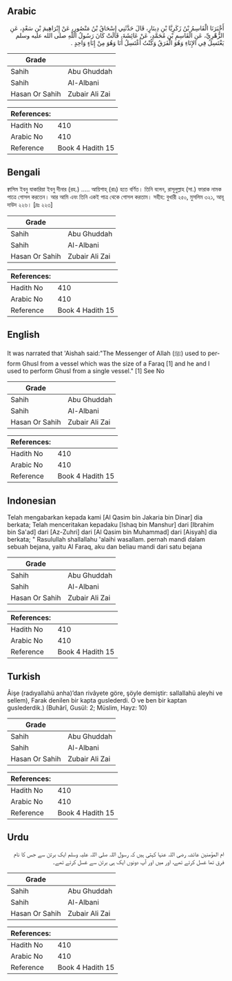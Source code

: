 ## Arabic


<div dir="rtl" lang="ar" style={{fontSize:'larger',backgroundColor:'#f8f9fa',padding:20}}>
أَخْبَرَنَا الْقَاسِمُ بْنُ زَكَرِيَّا بْنِ دِينَارٍ، قَالَ حَدَّثَنِي إِسْحَاقُ بْنُ مَنْصُورٍ، عَنْ إِبْرَاهِيمَ بْنِ سَعْدٍ، عَنِ الزُّهْرِيِّ، عَنِ الْقَاسِمِ بْنِ مُحَمَّدٍ، عَنْ عَائِشَةَ، قَالَتْ كَانَ رَسُولُ اللَّهِ صلى الله عليه وسلم يَغْتَسِلُ فِي الإِنَاءِ وَهُوَ الْفَرَقُ وَكُنْتُ أَغْتَسِلُ أَنَا وَهُوَ مِنْ إِنَاءٍ وَاحِدٍ ‏‏.‏‏
</div>
<div style={{backgroundColor:'#f8f9fa',padding:20, marginBottom: 10}}><table> <thead> <tr> <th>Grade</th> <th></th> </tr> </thead> <tbody> <tr><td>Sahih</td><td>Abu Ghuddah</td></tr><tr><td>Sahih</td><td>Al-Albani</td></tr><tr><td>Hasan Or Sahih</td><td>Zubair Ali Zai</td></tr></tbody></table><table> <thead> <tr> <th>References:</th> <th></th> </tr> </thead> <tbody><tr><td>Hadith No</td><td>410</td></tr><tr><td>Arabic No</td><td>410</td></tr><tr><td>Reference</td><td>Book 4 Hadith 15</td></tr></tbody></table></div>

## Bengali


<div dir="ltr" lang="bn" style={{fontSize:'larger',backgroundColor:'#f8f9fa',padding:20}}>
ক্বাসিম ইবনু যাকারিয়া ইবনু দীনার (রহ.) ..... আয়িশাহ্ (রাঃ) হতে বর্ণিত। তিনি বলেন, রাসূলুল্লাহ (সা.) ফারাক নামক পাত্রে গোসল করতেন। আর আমি এবং তিনি একই পাত্র থেকে গোসল করতাম। সহীহ: বুখারী ২৫০, মুসলিম ৩২১, আবূ দাউদ ২২৬। [দ্রঃ ২২৩]
</div>
<div style={{backgroundColor:'#f8f9fa',padding:20, marginBottom: 10}}><table> <thead> <tr> <th>Grade</th> <th></th> </tr> </thead> <tbody> <tr><td>Sahih</td><td>Abu Ghuddah</td></tr><tr><td>Sahih</td><td>Al-Albani</td></tr><tr><td>Hasan Or Sahih</td><td>Zubair Ali Zai</td></tr></tbody></table><table> <thead> <tr> <th>References:</th> <th></th> </tr> </thead> <tbody><tr><td>Hadith No</td><td>410</td></tr><tr><td>Arabic No</td><td>410</td></tr><tr><td>Reference</td><td>Book 4 Hadith 15</td></tr></tbody></table></div>

## English


<div dir="ltr" lang="en" style={{fontSize:'larger',backgroundColor:'#f8f9fa',padding:20}}>
It was narrated that 'Aishah said:"The Messenger of Allah (ﷺ) used to perform Ghusl from a vessel which was the size of a Faraq [1] and he and I used to perform Ghusl from a single vessel." [1] See No
</div>
<div style={{backgroundColor:'#f8f9fa',padding:20, marginBottom: 10}}><table> <thead> <tr> <th>Grade</th> <th></th> </tr> </thead> <tbody> <tr><td>Sahih</td><td>Abu Ghuddah</td></tr><tr><td>Sahih</td><td>Al-Albani</td></tr><tr><td>Hasan Or Sahih</td><td>Zubair Ali Zai</td></tr></tbody></table><table> <thead> <tr> <th>References:</th> <th></th> </tr> </thead> <tbody><tr><td>Hadith No</td><td>410</td></tr><tr><td>Arabic No</td><td>410</td></tr><tr><td>Reference</td><td>Book 4 Hadith 15</td></tr></tbody></table></div>

## Indonesian


<div dir="ltr" lang="id" style={{fontSize:'larger',backgroundColor:'#f8f9fa',padding:20}}>
Telah mengabarkan kepada kami [Al Qasim bin Jakaria bin Dinar] dia berkata; Telah menceritakan kepadaku [Ishaq bin Manshur] dari [Ibrahim bin Sa'ad] dari [Az-Zuhri] dari [Al Qasim bin Muhammad] dari [Aisyah] dia berkata; " Rasulullah shallallahu 'alaihi wasallam. pernah mandi dalam sebuah bejana, yaitu Al Faraq, aku dan beliau mandi dari satu bejana
</div>
<div style={{backgroundColor:'#f8f9fa',padding:20, marginBottom: 10}}><table> <thead> <tr> <th>Grade</th> <th></th> </tr> </thead> <tbody> <tr><td>Sahih</td><td>Abu Ghuddah</td></tr><tr><td>Sahih</td><td>Al-Albani</td></tr><tr><td>Hasan Or Sahih</td><td>Zubair Ali Zai</td></tr></tbody></table><table> <thead> <tr> <th>References:</th> <th></th> </tr> </thead> <tbody><tr><td>Hadith No</td><td>410</td></tr><tr><td>Arabic No</td><td>410</td></tr><tr><td>Reference</td><td>Book 4 Hadith 15</td></tr></tbody></table></div>

## Turkish


<div dir="ltr" lang="tr" style={{fontSize:'larger',backgroundColor:'#f8f9fa',padding:20}}>
Âişe (radıyallahü anha)’dan rivâyete göre, şöyle demiştir: sallallahü aleyhi ve sellem), Farak denilen bir kapta guslederdi. O ve ben bir kaptan guslederdik.) (Buhârî, Gusül: 2; Müslim, Hayz: 10)
</div>
<div style={{backgroundColor:'#f8f9fa',padding:20, marginBottom: 10}}><table> <thead> <tr> <th>Grade</th> <th></th> </tr> </thead> <tbody> <tr><td>Sahih</td><td>Abu Ghuddah</td></tr><tr><td>Sahih</td><td>Al-Albani</td></tr><tr><td>Hasan Or Sahih</td><td>Zubair Ali Zai</td></tr></tbody></table><table> <thead> <tr> <th>References:</th> <th></th> </tr> </thead> <tbody><tr><td>Hadith No</td><td>410</td></tr><tr><td>Arabic No</td><td>410</td></tr><tr><td>Reference</td><td>Book 4 Hadith 15</td></tr></tbody></table></div>

## Urdu


<div dir="rtl" lang="ur" style={{fontSize:'larger',backgroundColor:'#f8f9fa',padding:20}}>
ام المؤمنین عائشہ رضی اللہ عنہا کہتی ہیں کہ رسول اللہ صلی اللہ علیہ وسلم ایک برتن سے جس کا نام فرق تھا غسل کرتے تھے، اور میں اور آپ دونوں ایک ہی برتن سے غسل کرتے تھے۔
</div>
<div style={{backgroundColor:'#f8f9fa',padding:20, marginBottom: 10}}><table> <thead> <tr> <th>Grade</th> <th></th> </tr> </thead> <tbody> <tr><td>Sahih</td><td>Abu Ghuddah</td></tr><tr><td>Sahih</td><td>Al-Albani</td></tr><tr><td>Hasan Or Sahih</td><td>Zubair Ali Zai</td></tr></tbody></table><table> <thead> <tr> <th>References:</th> <th></th> </tr> </thead> <tbody><tr><td>Hadith No</td><td>410</td></tr><tr><td>Arabic No</td><td>410</td></tr><tr><td>Reference</td><td>Book 4 Hadith 15</td></tr></tbody></table></div>